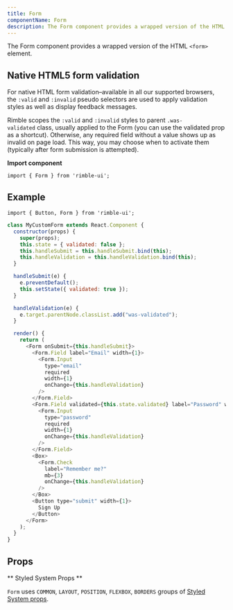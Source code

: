 ```yaml
---
title: Form
componentName: Form
description: The Form component provides a wrapped version of the HTML <form> element.
---
```


The Form component provides a wrapped version of the HTML `<form>` element.

## Native HTML5 form validation

For native HTML form validation–available in all our supported browsers, the `:valid` and `:invalid` pseudo selectors are used to apply validation styles as well as display feedback messages.

Rimble scopes the `:valid` and `:invalid` styles to parent `.was-validated` class, usually applied to the Form (you can use the validated prop as a shortcut). Otherwise, any required field without a value shows up as invalid on page load. This way, you may choose when to activate them (typically after form submission is attempted).

**Import component**

```lang=jsx
import { Form } from 'rimble-ui';
```

## Example

```lang=jsx
import { Button, Form } from 'rimble-ui';
```

```js is=react-live
class MyCustomForm extends React.Component {
  constructor(props) {
    super(props);
    this.state = { validated: false };
    this.handleSubmit = this.handleSubmit.bind(this);
    this.handleValidation = this.handleValidation.bind(this);
  }

  handleSubmit(e) {
    e.preventDefault();
    this.setState({ validated: true });
  }

  handleValidation(e) {
    e.target.parentNode.classList.add("was-validated");
  }

  render() {
    return (
      <Form onSubmit={this.handleSubmit}>
        <Form.Field label="Email" width={1}>
          <Form.Input
            type="email"
            required
            width={1}
            onChange={this.handleValidation}
          />
        </Form.Field>
        <Form.Field validated={this.state.validated} label="Password" width={1}>
          <Form.Input
            type="password"
            required
            width={1}
            onChange={this.handleValidation}
          />
        </Form.Field>
        <Box>
          <Form.Check
            label="Remember me?"
            mb={3}
            onChange={this.handleValidation}
          />
        </Box>
        <Button type="submit" width={1}>
          Sign Up
        </Button>
      </Form>
    );
  }
}
```

## Props

<PropsTable propMetaData={props.propMetaData} />

** Styled System Props **

`Form` uses `COMMON`, `LAYOUT`, `POSITION`, `FLEXBOX`, `BORDERS` groups of [Styled System props](/components/rimble-ui/system-props).
